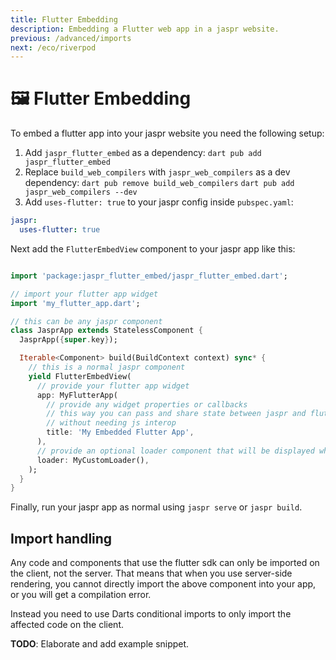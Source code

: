 ```yaml
---
title: Flutter Embedding
description: Embedding a Flutter web app in a jaspr website.
previous: /advanced/imports
next: /eco/riverpod
---
```


# 🖼️ Flutter Embedding

To embed a flutter app into your jaspr website you need the following setup:

1. Add `jaspr_flutter_embed` as a dependency:
    `dart pub add jaspr_flutter_embed`
2. Replace `build_web_compilers` with `jaspr_web_compilers` as a dev dependency:
    `dart pub remove build_web_compilers`
    `dart pub add jaspr_web_compilers --dev`
3. Add `uses-flutter: true` to your jaspr config inside `pubspec.yaml`:
  ```yaml
  jaspr:
    uses-flutter: true
  ```

Next add the `FlutterEmbedView` component to your jaspr app like this:

```dart

import 'package:jaspr_flutter_embed/jaspr_flutter_embed.dart';

// import your flutter app widget
import 'my_flutter_app.dart';

// this can be any jaspr component
class JasprApp extends StatelessComponent {
  JasprApp({super.key});

  Iterable<Component> build(BuildContext context) sync* {
    // this is a normal jaspr component
    yield FlutterEmbedView(
      // provide your flutter app widget
      app: MyFlutterApp(
        // provide any widget properties or callbacks
        // this way you can pass and share state between jaspr and flutter
        // without needing js interop
        title: 'My Embedded Flutter App',
      ),
      // provide an optional loader component that will be displayed while the flutter app loads
      loader: MyCustomLoader(),
    );
  }
}
```

Finally, run your jaspr app as normal using `jaspr serve` or `jaspr build`.

## Import handling

Any code and components that use the flutter sdk can only be imported on the client, not the server. That means that
when you use server-side rendering, you cannot directly import the above component into your app, or you will get a
compilation error.

Instead you need to use Darts conditional imports to only import the affected code on the client.

**TODO**: Elaborate and add example snippet.
